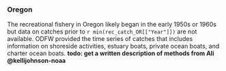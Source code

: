 ### Oregon

The recreational fishery in Oregon likely began in the early 1950s or 1960s
but data on catches prior to
`r min(rec_catch_OR[["Year"]])`
are not available.
ODFW provided the time series of catches that includes information on
shoreside activities, estuary boats, private ocean boats, and charter ocean boats.
**todo: get a written description of methods from Ali @kellijohnson-noaa**
